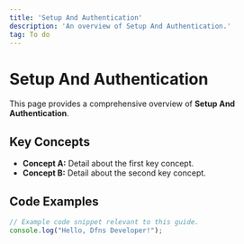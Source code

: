 ```yaml
---
title: 'Setup And Authentication'
description: 'An overview of Setup And Authentication.'
tag: To do
---
```


# Setup And Authentication

This page provides a comprehensive overview of **Setup And Authentication**.

## Key Concepts

* **Concept A:** Detail about the first key concept.
* **Concept B:** Detail about the second key concept.

## Code Examples

```typescript
// Example code snippet relevant to this guide.
console.log("Hello, Dfns Developer!");
```
